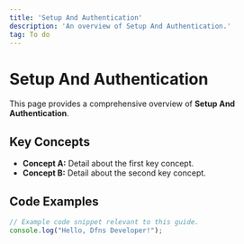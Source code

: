 ```yaml
---
title: 'Setup And Authentication'
description: 'An overview of Setup And Authentication.'
tag: To do
---
```


# Setup And Authentication

This page provides a comprehensive overview of **Setup And Authentication**.

## Key Concepts

* **Concept A:** Detail about the first key concept.
* **Concept B:** Detail about the second key concept.

## Code Examples

```typescript
// Example code snippet relevant to this guide.
console.log("Hello, Dfns Developer!");
```
